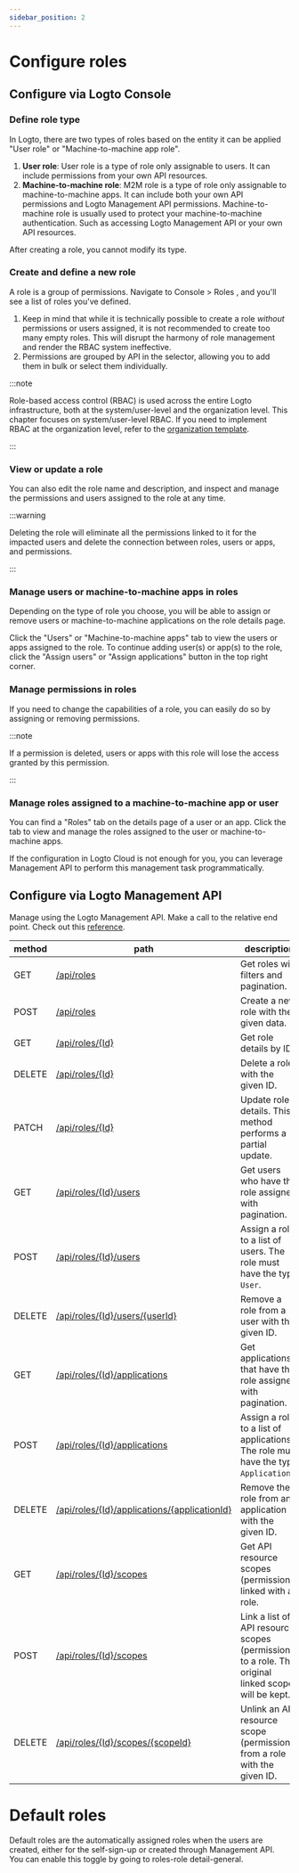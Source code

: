 ```yaml
---
sidebar_position: 2
---
```


# Configure roles

## Configure via Logto Console

### Define role type

In Logto, there are two types of roles based on the entity it can be applied "User role" or "Machine-to-machine app role".

1. **User role**: User role is a type of role only assignable to users. It can include permissions from your own API resources.
2. **Machine-to-machine role**: M2M role is a type of role only assignable to machine-to-machine apps. It can include both your own API permissions and Logto Management API permissions. Machine-to-machine role is usually used to protect your machine-to-machine authentication. Such as accessing Logto Management API or your own API resources.

After creating a role, you cannot modify its type.

### Create and define a new role

A role is a group of permissions. Navigate to <CloudLink to="/roles">Console > Roles </CloudLink>, and you'll see a list of roles you've defined.

1. Keep in mind that while it is technically possible to create a role _without_ permissions or users assigned, it is not recommended to create too many empty roles. This will disrupt the harmony of role management and render the RBAC system ineffective.
2. Permissions are grouped by API in the selector, allowing you to add them in bulk or select them individually.

:::note

Role-based access control (RBAC) is used across the entire Logto infrastructure, both at the system/user-level and the organization level. This chapter focuses on system/user-level RBAC. If you need to implement RBAC at the organization level, refer to the [organization template](../../org-template).

:::

### View or update a role

You can also edit the role name and description, and inspect and manage the permissions and users assigned to the role at any time.

:::warning

Deleting the role will eliminate all the permissions linked to it for the impacted users and delete the connection between roles, users or apps, and permissions.

:::

### Manage users or machine-to-machine apps in roles

Depending on the type of role you choose, you will be able to assign or remove users or machine-to-machine applications on the role details page.

Click the "Users" or "Machine-to-machine apps" tab to view the users or apps assigned to the role. To continue adding user(s) or app(s) to the role, click the "Assign users" or "Assign applications" button in the top right corner.

### Manage permissions in roles

If you need to change the capabilities of a role, you can easily do so by assigning or removing permissions.

:::note

If a permission is deleted, users or apps with this role will lose the access granted by this permission.

:::

### Manage roles assigned to a machine-to-machine app or user

You can find a "Roles" tab on the details page of a user or an app. Click the tab to view and manage the roles assigned to the user or machine-to-machine apps.

If the configuration in Logto Cloud is not enough for you, you can leverage Management API to perform this management task programmatically.

## Configure via Logto Management API

Manage using the Logto Management API. Make a call to the relative end point. Check out this [reference](https://openapi.logto.io/operation/operation-listresourcescopes).

| method | path                                                                                                                   | description                                                                                          |
| ------ | ---------------------------------------------------------------------------------------------------------------------- | ---------------------------------------------------------------------------------------------------- |
| GET    | [/api/roles](https://openapi.logto.io/operation/operation-listroles)                                                   | Get roles with filters and pagination.                                                               |
| POST   | [/api/roles](https://openapi.logto.io/operation/operation-createrole)                                                  | Create a new role with the given data.                                                               |
| GET    | [/api/roles/\{Id\}](https://openapi.logto.io/operation/operation-getrole)                                              | Get role details by ID.                                                                              |
| DELETE | [/api/roles/\{Id\}](https://openapi.logto.io/operation/operation-deleterole)                                           | Delete a role with the given ID.                                                                     |
| PATCH  | [/api/roles/\{Id\}](https://openapi.logto.io/operation/operation-updaterole)                                           | Update role details. This method performs a partial update.                                          |
| GET    | [/api/roles/\{Id\}/users](https://openapi.logto.io/operation/operation-listroleusers)                                  | Get users who have the role assigned with pagination.                                                |
| POST   | [/api/roles/\{Id\}/users](https://openapi.logto.io/operation/operation-createroleuser)                                 | Assign a role to a list of users. The role must have the type `User`.                                |
| DELETE | [/api/roles/\{Id\}/users/\{userId\}](https://openapi.logto.io/operation/operation-deleteroleuser)                      | Remove a role from a user with the given ID.                                                         |
| GET    | [/api/roles/\{Id\}/applications](https://openapi.logto.io/operation/operation-listroleapplications)                    | Get applications that have the role assigned with pagination.                                        |
| POST   | [/api/roles/\{Id\}/applications](https://openapi.logto.io/operation/operation-createroleapplication)                   | Assign a role to a list of applications. The role must have the type `Application`.                  |
| DELETE | [/api/roles/\{Id\}/applications/\{applicationId\}](https://openapi.logto.io/operation/operation-deleteroleapplication) | Remove the role from an application with the given ID.                                               |
| GET    | [/api/roles/\{Id\}/scopes](https://openapi.logto.io/operation/operation-listrolescopes)                                | Get API resource scopes (permissions) linked with a role.                                            |
| POST   | [/api/roles/\{Id\}/scopes](https://openapi.logto.io/operation/operation-createrolescope)                               | Link a list of API resource scopes (permissions) to a role. The original linked scopes will be kept. |
| DELETE | [/api/roles/\{Id\}/scopes/\{scopeId\}](https://openapi.logto.io/operation/operation-deleterolescope)                   | Unlink an API resource scope (permission) from a role with the given ID.                             |

# Default roles

Default roles are the automatically assigned roles when the users are created, either for the self-sign-up or created through Management API. You can enable this toggle by going to roles-role detail-general.
